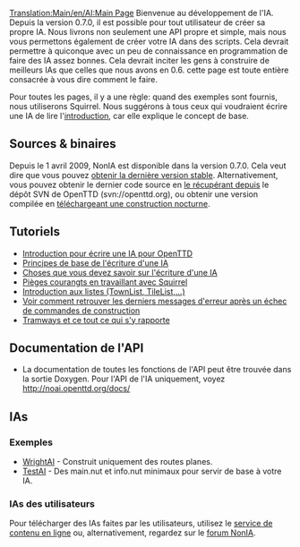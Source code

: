 {{fr/Note|La page de l'utilisateur est ici: [[Main/fr/Configuration IA|Configuration IA]]}}
[[Translation:Main/en/AI:Main Page]]
{{fr/NonIA}}
Bienvenue au développement de l'IA. Depuis la version 0.7.0, il est possible pour tout utilisateur de créer sa propre IA. Nous livrons non seulement une API propre et simple, mais nous vous permettons également de créer votre IA dans des scripts. Cela devrait permettre à quiconque avec un peu de connaissance en programmation de faire des IA assez bonnes. Cela devrait inciter les gens à construire de meilleurs IAs que celles que nous avons en 0.6. cette page est toute entière consacrée à vous dire comment le faire.

Pour toutes les pages, il y a une règle: quand des exemples sont fournis, nous utiliserons Squirrel. Nous suggérons à tous ceux qui voudraient écrire une IA de lire l'[[Main/fr/IA:Introduction|introduction]], car elle explique le concept de base.

== Sources & binaires ==
Depuis le 1 avril 2009, NonIA est disponible dans la version 0.7.0. Cela veut dire que vous pouvez [http://www.openttd.org/en/download-stable obtenir la dernière version stable]. Alternativement, vous pouvez obtenir le dernier code source en [[Main/en/FAQ de développement/Fr#Comment obtenir la version SVN|le récupérant depuis]] le dépôt SVN de OpenTTD (svn://openttd.org), ou obtenir une version compilée en [http://www.openttd.org/en/download-trunk téléchargeant une construction nocturne].

== Tutoriels ==
* [[Main/fr/IA:Introduction|Introduction pour écrire une IA pour OpenTTD]]
* [[Main/fr/IA:Principes de base|Principes de base de l'écriture d'une IA]]
* [[Main/fr/IA:A savoir|Choses que vous devez savoir sur l'écriture d'une IA]]
* [[Main/fr/IA:Pièges de Squirrel|Pièges courangts en travaillant avec Squirrel]]
* [[Main/fr/IA:Listes|Introduction aux listes (TownList, TileList,...)]]
* [[Main/fr/IA:Dernière erreur|Voir comment retrouver les derniers messages d'erreur après un échec de commandes de construction]]
* [[Main/fr/IA:Tramways|Tramways et ce tout ce qui s'y rapporte]]

== Documentation de l'API ==
* La documentation de toutes les fonctions de l'API peut être trouvée dans la sortie Doxygen. Pour l'API de l'IA uniquement, voyez http://noai.openttd.org/docs/

== IAs ==
=== Exemples ===
* [[Main/fr/IA:WrightAI|WrightAI]] - Construit uniquement des routes planes.
* [[Main/fr/IA:TestAI|TestAI]] - Des main.nut et info.nut minimaux pour servir de base à votre IA.

=== IAs des utilisateurs ===
Pour télécharger des IAs faites par les utilisateurs, utilisez le [[Main/fr/Service de contenu|service de contenu en ligne]] ou, alternativement, regardez sur le [http://www.tt-forums.net/viewforum.php?f=65 forum NonIA].
{{fr/Disponibilité|0.7}}